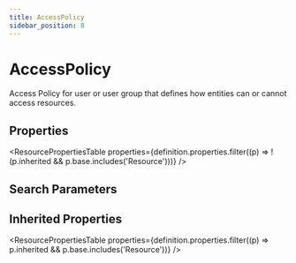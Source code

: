```yaml
---
title: AccessPolicy
sidebar_position: 8
---
```



# AccessPolicy

Access Policy for user or user group that defines how entities can or cannot access resources.

<Tabs queryString="section">
<TabItem value="schema" label="Schema" default>

## Properties

<ResourcePropertiesTable
  properties={definition.properties.filter((p) => !(p.inherited && p.base.includes('Resource')))}
/>

## Search Parameters

<SearchParamsTable searchParams={definition.searchParameters} />

## Inherited Properties

<ResourcePropertiesTable properties={definition.properties.filter((p) => p.inherited && p.base.includes('Resource'))} />

</TabItem>
  
  


</Tabs>
